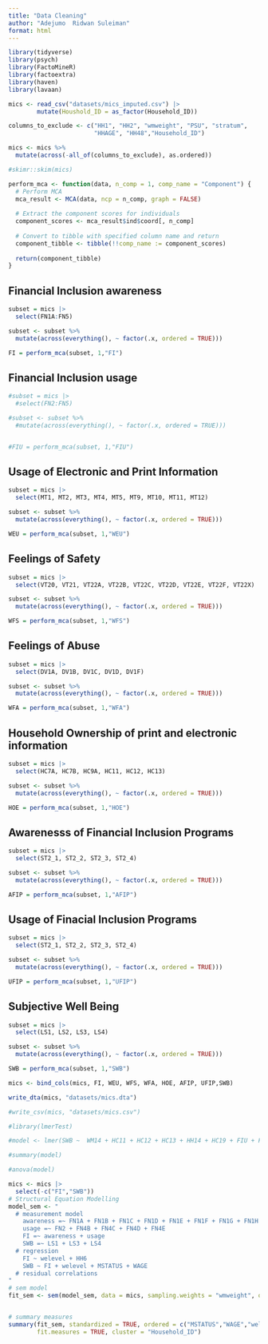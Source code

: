 ```yaml
---
title: "Data Cleaning"
author: "Adejumo  Ridwan Suleiman"
format: html
---
```


```r
library(tidyverse)
library(psych)
library(FactoMineR)
library(factoextra)
library(haven)
library(lavaan)
```

```r
mics <- read_csv("datasets/mics_imputed.csv") |> 
        mutate(Houshold_ID = as_factor(Household_ID))
```


```r

columns_to_exclude <- c("HH1", "HH2", "wmweight", "PSU", "stratum", 
                        "HHAGE", "HH48","Household_ID")

mics <- mics %>%
  mutate(across(-all_of(columns_to_exclude), as.ordered))

```

```r
#skimr::skim(mics)
```


```r

perform_mca <- function(data, n_comp = 1, comp_name = "Component") {
  # Perform MCA
  mca_result <- MCA(data, ncp = n_comp, graph = FALSE)
  
  # Extract the component scores for individuals
  component_scores <- mca_result$ind$coord[, n_comp]
  
  # Convert to tibble with specified column name and return
  component_tibble <- tibble(!!comp_name := component_scores)
  
  return(component_tibble)
}


```


## Financial Inclusion awareness

```r
subset = mics |> 
  select(FN1A:FN5)

subset <- subset %>%
  mutate(across(everything(), ~ factor(.x, ordered = TRUE)))

FI = perform_mca(subset, 1,"FI")
```

## Financial Inclusion usage

```r
#subset = mics |> 
  #select(FN2:FN5)

#subset <- subset %>%
  #mutate(across(everything(), ~ factor(.x, ordered = TRUE)))


#FIU = perform_mca(subset, 1,"FIU")
```

## Usage of Electronic and Print Information

```r
subset = mics |> 
  select(MT1, MT2, MT3, MT4, MT5, MT9, MT10, MT11, MT12)

subset <- subset %>%
  mutate(across(everything(), ~ factor(.x, ordered = TRUE)))

WEU = perform_mca(subset, 1,"WEU")
```

## Feelings of Safety
```r
subset = mics |> 
  select(VT20, VT21, VT22A, VT22B, VT22C, VT22D, VT22E, VT22F, VT22X)

subset <- subset %>%
  mutate(across(everything(), ~ factor(.x, ordered = TRUE)))

WFS = perform_mca(subset, 1,"WFS")
```

## Feelings of Abuse

```r
subset = mics |> 
  select(DV1A, DV1B, DV1C, DV1D, DV1F)

subset <- subset %>%
  mutate(across(everything(), ~ factor(.x, ordered = TRUE)))

WFA = perform_mca(subset, 1,"WFA")
```

## Household Ownership of print and electronic information 

```r
subset = mics |> 
  select(HC7A, HC7B, HC9A, HC11, HC12, HC13)

subset <- subset %>%
  mutate(across(everything(), ~ factor(.x, ordered = TRUE)))

HOE = perform_mca(subset, 1,"HOE")
```

## Awarenesss of Financial Inclusion Programs

```r
subset = mics |> 
  select(ST2_1, ST2_2, ST2_3, ST2_4)

subset <- subset %>%
  mutate(across(everything(), ~ factor(.x, ordered = TRUE)))

AFIP = perform_mca(subset, 1,"AFIP")
```

## Usage of Finacial Inclusion Programs

```r
subset = mics |> 
  select(ST2_1, ST2_2, ST2_3, ST2_4)

subset <- subset %>%
  mutate(across(everything(), ~ factor(.x, ordered = TRUE)))

UFIP = perform_mca(subset, 1,"UFIP")
```

## Subjective Well Being

```r
subset = mics |> 
  select(LS1, LS2, LS3, LS4)

subset <- subset %>%
  mutate(across(everything(), ~ factor(.x, ordered = TRUE)))

SWB = perform_mca(subset, 1,"SWB")
```


```r
mics <- bind_cols(mics, FI, WEU, WFS, WFA, HOE, AFIP, UFIP,SWB)
```


```r
write_dta(mics, "datasets/mics.dta")
```

```r
#write_csv(mics, "datasets/mics.csv")
```

```r

#library(lmerTest)

#model <- lmer(SWB ~  WM14 + HC11 + HC12 + HC13 + HH14 + HC19 + FIU + FIA +  WFA + WEU + welevel + WAGE + (helevel| HH2), data = mics)

#summary(model)

#anova(model)

```


```r
mics <- mics |> 
  select(-c("FI","SWB"))
# Structural Equation Modelling
model_sem <- "
  # measurement model
    awareness =~ FN1A + FN1B + FN1C + FN1D + FN1E + FN1F + FN1G + FN1H + FN1I + FN1J + FN1K + FN1L
    usage =~ FN2 + FN4B + FN4C + FN4D + FN4E
    FI =~ awareness + usage
    SWB =~ LS1 + LS3 + LS4
  # regression
    FI ~ welevel + HH6
    SWB ~ FI + welevel + MSTATUS + WAGE
  # residual correlations
"
# sem model
fit_sem <- sem(model_sem, data = mics, sampling.weights = "wmweight", ordered = T)


# summary measures
summary(fit_sem, standardized = TRUE, ordered = c("MSTATUS","WAGE","welevel")
        fit.measures = TRUE, cluster = "Household_ID")
```






